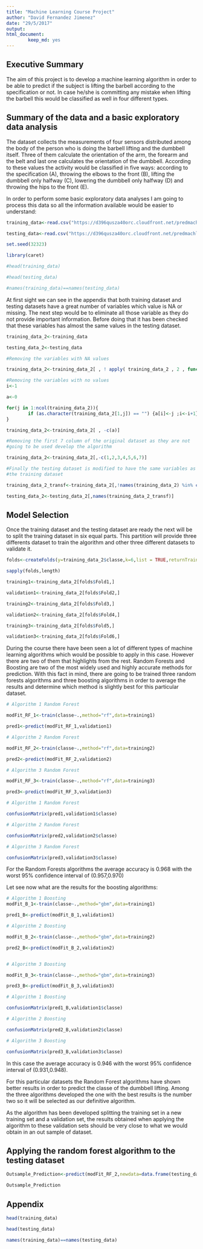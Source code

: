 ```yaml
---
title: "Machine Learning Course Project"
author: "David Fernandez Jimenez"
date: "29/5/2017"
output: 
html_document:
        keep_md: yes
---
```


## Executive Summary

The aim of this project is to develop a machine learning algorithm in order to be able to predict if the subject is lifting the barbell according to the specification or not. In case he/she is committing any mistake when lifting the barbell this would be classified as well in four different types.

## Summary of the data and a basic exploratory data analysis

The dataset collects the measurements of four sensors distributed among the body of the person who is doing the barbell lifting and the dumbbell itself. Three of them calculate the orientation of the arm, the forearm and the belt and last one calculates the orientation of the dumbbell. According to these values the activity would be classified in five ways: according to the specification (A), throwing the elbows to the front (B), lifting the dumbbell only halfway (C), lowering the dumbbell only halfway (D) and throwing the hips to the front (E).

In order to perform some basic exploratory data analyses I am going to process this data so all the information available would be easier to 
understand:
```r

training_data<-read.csv("https://d396qusza40orc.cloudfront.net/predmachlearn/pml-training.csv")

testing_data<-read.csv("https://d396qusza40orc.cloudfront.net/predmachlearn/pml-testing.csv")

set.seed(32323)

library(caret)

#head(training_data)

#head(testing_data)

#names(training_data)==names(testing_data)
```
At first sight we can see in the appendix that both training dataset and testing datasets have a great number of variables which value is NA or missing. The next step would be to eliminate all those variable as they do not provide important information. Before doing that it has been checked that these variables has almost the same values in the testing dataset.

```r

training_data_2<-training_data

testing_data_2<-testing_data

#Removing the variables with NA values

training_data_2<-training_data_2[ , ! apply( training_data_2 , 2 , function(x) any(is.na(x)) ) ]

#Removing the variables with no values
i<-1

a<-0

for(j in 1:ncol(training_data_2)){
        if (as.character(training_data_2[1,j]) == "") {a[i]<-j ;i<-i+1}
}

training_data_2<-training_data_2[ , -c(a)]

#Removing the first 7 column of the original dataset as they are not
#going to be used develop the algorithm

training_data_2<-training_data_2[,-c(1,2,3,4,5,6,7)]

#Finally the testing dataset is modified to have the same variables as
#the training dataset

training_data_2_transf<-training_data_2[,!names(training_data_2) %in% c("classe")]

testing_data_2<-testing_data_2[,names(training_data_2_transf)]

```

## Model Selection

Once the training dataset and the testing dataset are ready the next will be to split the training dataset in six equal parts. This partition will provide three differents dataset to train the algorithm and other three different datasets to validate it.
```r

folds<-createFolds(y=training_data_2$classe,k=6,list = TRUE,returnTrain = FALSE)

sapply(folds,length)

training1<-training_data_2[folds$Fold1,]

validation1<-training_data_2[folds$Fold2,]

training2<-training_data_2[folds$Fold3,]

validation2<-training_data_2[folds$Fold4,]

training3<-training_data_2[folds$Fold5,]

validation3<-training_data_2[folds$Fold6,]

```
During the course there have been seen a lot of different types of machine learning algorithms which would be possible to apply in this case. However there are two of them that highlights from the rest. Random Forests and Boosting are two of the most widely used and highly accurate methods for prediction. With this fact in mind, there are going to be trained three random forests algorithms and three boosting algorithms in order to average the results and determine which method is slightly best for this particular dataset.

```r
# Algorithm 1 Random Forest

modFit_RF_1<-train(classe~.,method="rf",data=training1)

pred1<-predict(modFit_RF_1,validation1)

# Algorithm 2 Random Forest

modFit_RF_2<-train(classe~.,method="rf",data=training2)

pred2<-predict(modFit_RF_2,validation2)

# Algorithm 3 Random Forest

modFit_RF_3<-train(classe~.,method="rf",data=training3)

pred3<-predict(modFit_RF_3,validation3)

```

```r
# Algorithm 1 Random Forest

confusionMatrix(pred1,validation1$classe)

# Algorithm 2 Random Forest

confusionMatrix(pred2,validation2$classe)

# Algorithm 3 Random Forest

confusionMatrix(pred3,validation3$classe)

```

For the Random Forests algorithms the average accuracy is 0.968 with the worst 95% confidence interval of (0.957,0.970)

Let see now what are the results for the boosting algorithms:

```r
# Algorithm 1 Boosting
modFit_B_1<-train(classe~.,method="gbm",data=training1)

pred1_B<-predict(modFit_B_1,validation1)

# Algorithm 2 Boosting

modFit_B_2<-train(classe~.,method="gbm",data=training2)

pred2_B<-predict(modFit_B_2,validation2)


# Algorithm 3 Boosting

modFit_B_3<-train(classe~.,method="gbm",data=training3)

pred3_B<-predict(modFit_B_3,validation3)

```


```r
# Algorithm 1 Boosting

confusionMatrix(pred1_B,validation1$classe)

# Algorithm 2 Boosting

confusionMatrix(pred2_B,validation2$classe)

# Algorithm 3 Boosting

confusionMatrix(pred3_B,validation3$classe)

```
In this case the average accuracy is 0.946 with the worst 95% confidence interval of (0.931,0.948).

For this particular datasets the Random Forest algorithms have shown better results in order to predict the classe of the dumbbell lifting. Among the three algorithms developed the one with the best results is the number two so it will be selected as our definitive algorithm.

As the algorithm has been developed splitting the training set in a new training set and a validation set, the results obtained when applying the algorithm to these validation sets should be very close to what we would obtain in an out sample of dataset. 

## Applying the random forest algorithm to the testing dataset

```r
Outsample_Prediction<-predict(modFit_RF_2,newdata=data.frame(testing_data_2))

Outsample_Prediction

```

## Appendix

```r

head(training_data)

head(testing_data)

names(training_data)==names(testing_data)
```